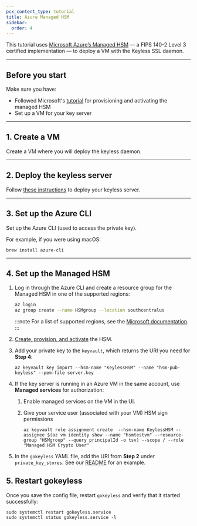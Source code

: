 ```yaml
---
pcx_content_type: tutorial
title: Azure Managed HSM
sidebar:
  order: 4
---
```


This tutorial uses [Microsoft Azure’s Managed HSM](https://azure.microsoft.com/en-us/updates/akv-managed-hsm-public-preview/) — a FIPS 140-2 Level 3 certified implementation — to deploy a VM with the Keyless SSL daemon.

---

## Before you start

Make sure you have:

- Followed Microsoft's [tutorial](https://docs.microsoft.com/en-us/azure/key-vault/managed-hsm/quick-create-cli) for provisioning and activating the managed HSM
- Set up a VM for your key server

---

## 1. Create a VM

Create a VM where you will deploy the keyless daemon.

---

## 2. Deploy the keyless server

Follow [these instructions](/ssl/keyless-ssl/configuration/cloudflare-tunnel/#step-4---set-up-and-activate-key-server) to deploy your keyless server.

---

## 3. Set up the Azure CLI

Set up the Azure CLI (used to access the private key).

For example, if you were using macOS:

```
brew install azure-cli
```

---

## 4. Set up the Managed HSM

1. Log in through the Azure CLI and create a resource group for the Managed HSM in one of the supported regions:

   ```sh
   az login
   az group create --name HSMgroup --location southcentralus
   ```

   :::note
   For a list of supported regions, see the [Microsoft documentation](https://azure.microsoft.com/en-us/global-infrastructure/services/?products=key-vault).
   :::

2. [Create, provision, and activate](https://docs.microsoft.com/en-us/azure/key-vault/managed-hsm/quick-create-cli) the HSM.

3. Add your private key to the `keyvault`, which returns the URI you need for **Step 4**:

   ```
   az keyvault key import --hsm-name "KeylessHSM" --name "hsm-pub-keyless" --pem-file server.key
   ```

4. If the key server is running in an Azure VM in the same account, use **Managed services** for authorization:

   1. Enable managed services on the VM in the UI.
   2. Give your service user (associated with your VM) HSM sign permissions

      ```
      az keyvault role assignment create  --hsm-name KeylessHSM --assignee $(az vm identity show --name "hsmtestvm" --resource-group "HSMgroup" --query principalId -o tsv) --scope / --role "Managed HSM Crypto User"
      ```

5. In the `gokeyless` YAML file, add the URI from **Step 2** under `private_key_stores`. See our [README](https://github.com/cloudflare/gokeyless/blob/master/README.md) for an example.

## 5. Restart gokeyless

Once you save the config file, restart `gokeyless` and verify that it started successfully:

```
sudo systemctl restart gokeyless.service
sudo systemctl status gokeyless.service -l
```
